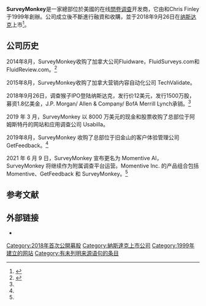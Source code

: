 {{Infobox website
| name             = SVMK Inc.
| company_type     = [[上市公司|上市公司]]
| traded_as        = {{NASDAQ|SVMK}}<br>[[羅素2000指數|羅素2000指數]]成分股
| foundation       = {{Start date and age|1999}}<ref name=USAToday2012Scott>{{cite news|last=Scott|first=Martin|title=Customer research easier in digital era|url=http://usatoday30.usatoday.com/MONEY/usaedition/2012-08-28-Efficient-Small-Business-Ecommerce_CV_U.htm|access-date=20 February 2013|newspaper=USA Today|date=27 August 2012|archive-date=2018-12-14|archive-url=https://web.archive.org/web/20181214122017/http://usatoday30.usatoday.com/MONEY/usaedition/2012-08-28-Efficient-Small-Business-Ecommerce_CV_U.htm}}</ref>
| location         =  [[美国|美国]][[加利福尼亚州|加利福尼亚州]][[聖馬刁_(加利福尼亞州)|聖馬刁]]

| area_served      = 全球
| founder          = {{link-en|Ryan Finley|Ryan Finley (businessman)}} <br> Chris Finley

| url              = {{url|https://www.surveymonkey.com}}
| programming_language= .NET, Python

}}'''SurveyMonkey'''是一家總部位於美國的在线[[問卷調查|問卷调查]]开发商，它由{{link-en|Ryan Finley|Ryan Finley (businessman)}}和Chris Finley于1999年創辦。公司成立後不斷進行融資和收購，並于2018年9月26日在[[纳斯达克|纳斯达克]]上市<ref>{{Cite web|title=SurveyMonkey shares jump by 60% after Wall Street IPO|url=https://www.ft.com/content/05c52a50-c123-11e8-95b1-d36dfef1b89a|accessdate=28 September 2018|author=Waters|date=26 September 2018|first=Richard|archive-date=2021-01-19|archive-url=https://web.archive.org/web/20210119194203/https://www.ft.com/content/05c52a50-c123-11e8-95b1-d36dfef1b89a}}</ref>。

==公司历史==

2014年8月，SurveyMonkey收购了加拿大公司Fluidware，FluidSurveys.com和FluidReview.com。<ref name="mg21">{{Cite web|url=https://www.mg21.com/mntv.html|title=美国在线调查问卷软件及服务提供商：Momentive Global Inc.(MNTV)|publisher=美股之家（mg21.com）|date=2021-10-08|access-date=2021-10-09|archive-date=2021-10-09|archive-url=https://web.archive.org/web/20211009053644/https://www.mg21.com/mntv.html}}</ref>

2015年8月，SurveyMonkey收购了加拿大营销内容自动化公司 TechValidate。

2018年9月26日，调查猴子IPO登陆纳斯达克，发行价12美元，发行1500万股，募资1.8亿美金，J.P. Morgan/ Allen & Company/ BofA Merrill Lynch承销。<ref name="mg21"/>

2019 年 3 月，SurveyMonkey 以 8000 万美元的现金和股票收购了总部位于阿姆斯特丹的网站和应用调查公司 Usabilla。

2019年8月，SurveyMonkey 收购了总部位于旧金山的客户体验管理公司 GetFeedback。<ref name="mg21"/>

2021 年 6 月 9 日，SurveyMonkey 宣布更名为 Momentive AI，SurveyMonkey 将继续作为附属调查平台运营。Momentive Inc. 的产品组合包括 Momentive、GetFeedback 和 SurveyMonkey。<ref name="mg21"/>

==参考文献==
{{reflist}}

==外部链接==
* {{Official website|https://www.surveymonkey.com}}

[[Category:2018年首次公開募股|Category:2018年首次公開募股]]
[[Category:納斯達克上市公司|Category:納斯達克上市公司]]
[[Category:1999年建立的网站|Category:1999年建立的网站]]
[[Category:有未列明来源语句的条目|Category:有未列明来源语句的条目]]